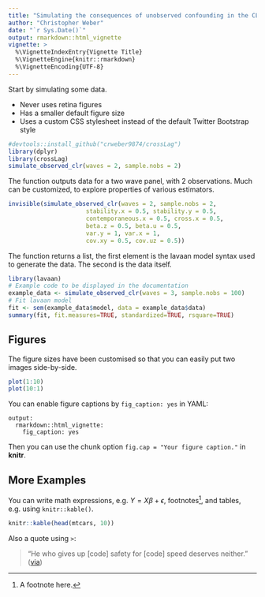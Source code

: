 ```yaml
---
title: "Simulating the consequences of unobserved confounding in the CLPM"
author: "Christopher Weber"
date: "`r Sys.Date()`"
output: rmarkdown::html_vignette
vignette: >
  %\VignetteIndexEntry{Vignette Title}
  %\VignetteEngine{knitr::rmarkdown}
  %\VignetteEncoding{UTF-8}
---
```


Start by simulating some data.

-   Never uses retina figures
-   Has a smaller default figure size
-   Uses a custom CSS stylesheet instead of the default Twitter Bootstrap style

```r
#devtools::install_github("crweber9874/crossLag")
library(dplyr)
library(crossLag)
simulate_observed_clr(waves = 2, sample.nobs = 2) 
```

The function outputs data for a two wave panel, with 2 observations. Much can be customized, to explore properties of various estimators.

```r

invisible(simulate_observed_clr(waves = 2, sample.nobs = 2, 
                      stability.x = 0.5, stability.y = 0.5, 
                      contemporaneous.x = 0.5, cross.x = 0.5, 
                      beta.z = 0.5, beta.u = 0.5, 
                      var.y = 1, var.x = 1, 
                      cov.xy = 0.5, cov.uz = 0.5))
```

The function returns a list, the first element is the lavaan model syntax used to generate the data. The second is the data itself. 

```r
library(lavaan)
# Example code to be displayed in the documentation
example_data <- simulate_observed_clr(waves = 3, sample.nobs = 100)
# Fit lavaan model
fit <- sem(example_data$model, data = example_data$data)
summary(fit, fit.measures=TRUE, standardized=TRUE, rsquare=TRUE)
```


## Figures

The figure sizes have been customised so that you can easily put two images side-by-side.

```r
plot(1:10)
plot(10:1)
```

You can enable figure captions by `fig_caption: yes` in YAML:

```         
output:
  rmarkdown::html_vignette:
    fig_caption: yes
```

Then you can use the chunk option `fig.cap = "Your figure caption."` in **knitr**.

## More Examples

You can write math expressions, e.g. $Y = X\beta + \epsilon$, footnotes[^1], and tables, e.g. using `knitr::kable()`.

[^1]: A footnote here.

```r
knitr::kable(head(mtcars, 10))
```

Also a quote using `>`:

> "He who gives up [code] safety for [code] speed deserves neither." ([via](https://twitter.com/hadleywickham/status/504368538874703872))

